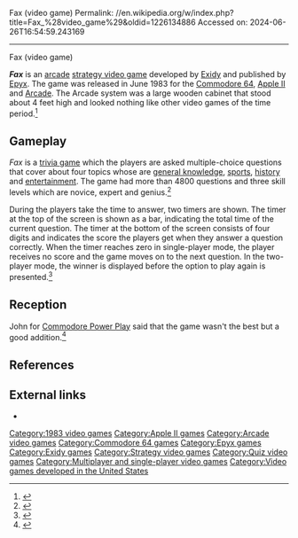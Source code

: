 Fax (video game)
Permalink: //en.wikipedia.org/w/index.php?title=Fax_%28video_game%29&oldid=1226134886
Accessed on: 2024-06-26T16:54:59.243169



------
Fax (video game)
{{Short description|Arcade video game}}
{{Infobox video game
| title = Fax
| image = Fax 1983 arcade.jpg
| developer = [[Exidy]]
| publisher = [[Epyx]]
| platforms = [[Commodore 64]]<br>[[Apple II]]<br>[[Arcade game|Arcade]]
| released = June 1983
| genre = [[Strategy video game|Strategy]]
| modes = [[Single player]], [[multiplayer]]
| designer = Mike Craven<br>Vic Tolomei
| writer = Larry W. Hutcherson
}}

'''''Fax''''' is an [[Arcade video game|arcade]] [[strategy video game]] developed by [[Exidy]] and published by [[Epyx]]. The game was released in June 1983 for the [[Commodore 64]], [[Apple II]] and [[Arcade game|Arcade]]. The Arcade system was a large wooden cabinet that stood about 4 feet high and looked nothing like other video games of the time period.<ref>{{Cite web |title=Flippers Web Site image of FAX game |url=http://www.flippers.com/images/Exidy-FAX-game.JPG |url-status=dead |archive-url=https://web.archive.org/web/20110727115039/http://www.flippers.com/images/Exidy-FAX-game.JPG |archive-date=July 27, 2011 |access-date=June 5, 2023 |website=Flippers}}</ref>

== Gameplay ==
''Fax'' is a [[trivia game]] which the players are asked multiple-choice questions that cover about four topics whose are [[general knowledge]], [[Sport|sports]], [[history]] and [[entertainment]]. The game had more than 4800 questions and three skill levels which are novice, expert and genius.<ref>{{Cite book |title=Softalk V4n06 Feb 1984 |publisher=Softalk Publishing |year=1984 |volume=4 |page=146 |language=en}}</ref>

During the players take the time to answer, two timers are shown. The timer at the top of the screen is shown as a bar, indicating the total time of the current question. The timer at the bottom of the screen consists of four digits and indicates the score the players get when they answer a question correctly. When the timer reaches zero in single-player mode, the player receives no score and the game moves on to the next question. In the two-player mode, the winner is displayed before the option to play again is presented.<ref>{{Cite book |last=Teverbaugh |first=Rick |title=Electronic Games - Volume 02 Number 17 |publisher=Electronic Games |year=1984 |volume=2 |page=48 |language=en}}</ref>

== Reception ==
{{Video game reviews
| rev1 = Software Encyclopedia
| rev1Score = 8<ref>{{Cite book |title=1984 Software Encyclopedia - Number 2 |publisher=Software Encyclopedia |year=1983 |page=16 |language=en}}</ref>
| rev2 = Glitchwave
| rev2Score = 1.50/5.0<ref>{{Cite web |title=Fax (video game, Arcade, 1983) reviews & ratings - Glitchwave video games database |url=https://glitchwave.com/game/fax/release/arcade/ |access-date=2023-06-06 |website=Glitchwave}}</ref>
}}John for [[Commodore Power/Play|Commodore Power Play]] said that the game wasn't the best but a good addition.<ref>{{Cite journal |last=John |date=June 1985 |title=Commodore Power Play Issue 15 |url=https://archive.org/details/commodore-power-play-15/page/n71/mode/2up |journal=[[Commodore Power Play]] |issue=15 |page=71}}</ref>

== References ==
{{Reflist}}

== External links ==
*{{moby game|id=/36683/fax}}

[[Category:1983 video games]]
[[Category:Apple II games]]
[[Category:Arcade video games]]
[[Category:Commodore 64 games]]
[[Category:Epyx games]]
[[Category:Exidy games]]
[[Category:Strategy video games]]
[[Category:Quiz video games]]
[[Category:Multiplayer and single-player video games]]
[[Category:Video games developed in the United States]]